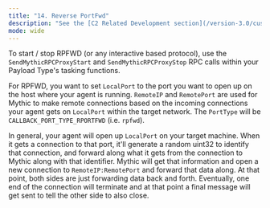 ```yaml
---
title: "14. Reverse PortFwd"
description: "See the [C2 Related Development section](/version-3.0/customizing/payload-type-development/create_tasking/agent-side-coding/rpfwd) for more RPFWD specific message details."
mode: wide
---
```





To start / stop RPFWD (or any interactive based protocol), use the `SendMythicRPCProxyStart` and `SendMythicRPCProxyStop` RPC calls within your Payload Type's tasking functions.

For RPFWD, you want to set `LocalPort` to the port you want to open up on the host where your agent is running. `RemoteIP` and `RemotePort` are used for Mythic to make remote connections based on the incoming connections your agent gets on `LocalPort` within the target network. The `PortType` will be `CALLBACK_PORT_TYPE_RPORTFWD` (i.e. `rpfwd`).

In general, your agent will open up `LocalPort` on your target machine. When it gets a connection to that port, it'll generate a random uint32 to identify that connection, and forward along what it gets from the connection to Mythic along with that identifier. Mythic will get that information and open a new connection to `RemoteIP:RemotePort` and forward that data along. At that point, both sides are just forwarding data back and forth. Eventually, one end of the connection will terminate and at that point a final message will get sent to tell the other side to also close.
